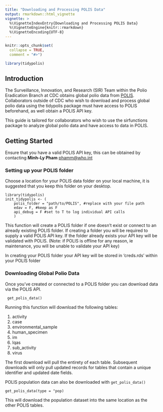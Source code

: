 ```yaml
---
title: "Downloading and Processing POLIS Data"
output: rmarkdown::html_vignette
vignette: >
  %\VignetteIndexEntry{Downloading and Processing POLIS Data}
  %\VignetteEngine{knitr::rmarkdown}
  %\VignetteEncoding{UTF-8}
---
```


```r
knitr::opts_chunk$set(
  collapse = TRUE,
  comment = "#>")
```

```r
library(tidypolis)
```

## Introduction

The Surveillance, Innovation, and Research (SIR) Team within the Polio Eradication Branch at CDC obtains global polio data from [POLIS](https://extranet.who.int/polis/Account/Login). Collaborators outside of CDC who wish to download and process global polio data using the tidypolis package must have access to POLIS beforehand, as well obtain a POLIS API key.

This guide is tailored for collaborators who wish to use the sirfunctions package to analyze global polio data and have access to data in POLIS.

## Getting Started
Ensure that you have a valid POLIS API key, this can be obtained by contacting **Minh-Ly Pham** [phamm\@who.int](mailto:phamm@who.int){.email} 

### Setting up your POLIS folder {#polis-folder-setup}
Choose a location for your POLIS data folder on your local machine, it is suggested that you keep this folder on your desktop.

```
library(tidypolis)
init_tidypolis <- (
    polis_folder = "path/to/POLIS", #replace with your file path
    edav = F, #keep as F
    api_debug = F #set to T to log individual API calls
    )
```

This function will create a POLIS folder if one doesn't exist or connect to an already existing POLIS folder. If creating a folder you will be required to supply a valid POLIS API key. If the folder already exists your API key will be validated with POLIS. (Note: if POLIS is offline for any reason, ie maintenance, you will be unable to validate your API key)

In creating your POLIS folder your API key will be stored in 'creds.rds' within your POLIS folder

### Downloading Global Polio Data {#download-polis-data}
Once you've created or connected to a POLIS folder you can download data via the POLIS API.

```
 get_polis_data()
```
Running this function will download the following tables:

1. activity
2. case
3. environmental_sample
4. human_specimen
5. im
6. lqas
7. sub_activity
8. virus

The first download will pull the entirety of each table. Subsequent downloads will only pull updated records for tables that contain a unique identifier and updated date fields. 

POLIS population data can also be downloaded with `get_polis_data()`

```
get_polis_data(type = "pop)
```

This will download the population dataset into the same location as the other POLIS tables.

